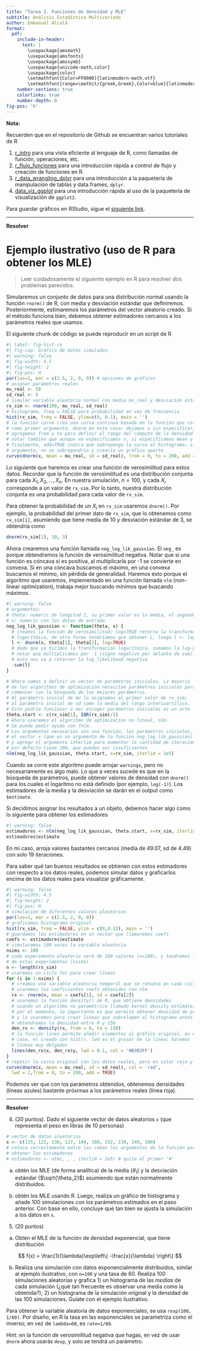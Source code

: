 ```yaml
---
title: "Tarea 2. Funciones de densidad y MLE"
subtitle: Análisis Estadístico Multivariado
author: Emmanuel Alcalá
format:
  pdf: 
    include-in-header: 
      text: |
        \usepackage{amsmath}
        \usepackage{amsfonts}
        \usepackage{amssymb}
        \usepackage{unicode-math,color}
        \usepackage{color}
        \setmathfont[Color=FF0000]{latinmodern-math.otf}
        \setmathfont[range=\mathit/{greek,Greek},Color=blue]{latinmodern-math.otf} % sets greek letters to blue
    number-sections: true
    colorlinks: true
    number-depth: 0
fig-pos: 'h'
---
```


**Nota:**

Recuerden que en el repositorio de Github se encuentran varios tutoriales de R

1. [r_intro](https://github.com/jealcalat/Analisis_multivariado/tree/main/R_tutorials/r_intro.md) para una vista eficiente al lenguaje de R, como llamadas de función, operaciones, etc.
2. [r_flujo_funciones](https://github.com/jealcalat/Analisis_multivariado/tree/main/R_tutorials/r_flujo_funciones.ipynb) para una introducción rápida a control de flujo y creación de funciones en R.
3. [r_data_wrangling_dplyr](https://github.com/jealcalat/Analisis_multivariado/tree/main/R_tutorials/data_wrangling_dplyr.ipynb) para una introducción a la paquetería de manipulación de tablas y data.frames, `dplyr`.
4. [data_viz_ggplot](https://github.com/jealcalat/Analisis_multivariado/tree/main/R_tutorials/data_viz_ggplot.ipynb) para una introducción rápida al uso de la paquetería de visualización de `ggplot2`.

Para guardar gráficos en RStudio, sigue el [siguiente link](https://www.youtube.com/watch?v=pE6-60py62A).

---

**Resolver**

\begin{enumerate}
  \setlength{\itemsep}{0pt}
  \setlength{\parskip}{0pt}
  \setlength{\parsep}{0pt}
  
\item (20 puntos). Sea $X_1, X_2, \dots, X_n$ una muestra aleatoria de la función de densidad de probabilidad dada por

$$
  f(x\mid \theta) = \frac{2x}{\theta}e^{-x^2/\theta},\ \theta > 0, x > 0
$$

a) Encuentre el MLE para $\theta$.

b) Comprobar que es un máximo.

\item (20 puntos). Sea $X_1, X_2, \dots, X_n$ una muestra aleatoria de la función de la distribución

$$
  f(x\mid \theta) = \theta x^{\theta-1},\ 0 < x 1
$$

a) Encuentra el MLE para $\theta$.

b) Demuestra que es un máximo.

\item (20 puntos) Hacer una investigación sobre el MLE de una distribución uniforme y explicar el resultado. Poner un ejemplo.

\end{enumerate}

# Ejemplo ilustrativo (uso de R para obtener los MLE)

>Leer cuidadosamente el siguiente ejemplo en R para resolver dos problemas parecidos.

Simularemos un conjunto de datos para una distribución normal usando la función `rnorm()` de R, con media y desviación estándar que definiremos. Posteriormente, estimaremos los parámetros del vector aleatorio creado. Si el método funciona bien, debemos obtener estimadores cercanos a los parámetros reales que usamos.

El siguiente chunk de código se puede reproducir en un script de R

```r
#| label: fig-hist-rx
#| fig-cap: Gráfico de datos simulados.
#| warning: false
#| fig-width: 4.5
#| fig-height: 2
#| fig-pos: H
par(las=1, mar = c(2.5, 2, 0, 0)) # opciones de gráficos
# asignar parámetros reales
mu_real <- 50
sd_real <- 5
# simular variable aleatoria normal con media mu_real y desviación estándar sd_real
rx_sim <- rnorm(100, mu_real, sd_real)
# histograma, freq = FALSE para probabilidad en vez de frecuencia
hist(rx_sim, freq = FALSE, ylim=c(0, 0.1), main = '')
# la función curve crea una curva continua basada en la función que coloquemos
# como primer argumento, dnorm en este caso; dejamos x sin especificar, pero 
# agregamos from y to para definir el rango del cómputo de la densidad en x;
# notar también que aunque no especificamos x, sí especificamos mean y sd
# finalmente, add=TRUE indica que sobreponga la curva al histograma; sin este
# argumento, no se sobrepondría y crearía un gráfico aparte 
curve(dnorm(x, mean = mu_real, sd = sd_real), from = 0, to = 200, add = TRUE)
```

Lo siguiente que haremos es crear una función de verosimilitud para estos datos. Recordar que la función de verosimilitud es una distribución conjunta para cada $X_1, X_2, \dots, X_n$. En nuestra simulación, $n=100$, y cada $X_i$ corresponde a un valor de `rx_sim`. Por lo tanto, nuestra distribución conjunta es una probabilidad para cada valor de `rx_sim`. 

Para obtener la probabilidad de un $X_i$ en `rx_sim` usaremos `dnorm()`. Por ejemplo, la probabilidad del primer dato de `rx_sim`, que lo obtenemos como `rx_sim[1]`, asumiendo que tiene media de 10 y desviación estándar de 3, se obtendría como

```r
dnorm(rx_sim[1], 10, 3)
```

Ahora crearemos una función llamada `neg_log_lik_gaussian`. El `neg_` es porque obtendremos la función de verosimilitud negativa. Notar que si una función es cóncava si es positiva, al multiplicarla por -1 se convierte en convexa. Si en una cóncava buscamos el máximo, en una convexa buscamos el mínimo, sin pérdida de generalidad. Haremos esto porque el algoritmo que usaremos, implementado en una función llamada `nlm` (non-linear optimization), trabaja mejor buscando mínimos que buscando máximos.

```r
#| warning: false
# argumentos:
# theta: numeric de longitud 2, su primer valor es la media, el segundo la sd
# x: numeric con los datos de entrada
neg_log_lik_gaussian <- function(theta, x) {
  # creamos la función de verosimilitud; log=TRUE retorna la transformación
  # logarítmica, de otra forma tendríamos que obtener L, luego l <- log(L)
  l <- dnorm(x, theta[1], theta[2], log=TRUE)
  # dado que ya hicimos la transformación logarítmica, sumamos la log-prob
  # notar que multiplicamos por -1 (signo negativo por delante de sum())
  # esto nos va a retornar la log_likelihood negativa
  -sum(l)
}

# Ahora vamos a definir un vector de parámetros iniciales. La mayoría
# de los algoritmos de optimización necesitan parámetros iniciales para
# comenzar con la búsqueda de los mejores parámetros. 
# Al parámetro inicial de mu lo asignamos al primer valor de rx_sim;
# al parámetro inicial de sd como la media del rango intercuartílico.
# Esto podría funcionar o no; escoger parámetros iniciales es un arte
theta.start <- c(rx_sim[1], IQR(rx_sim)/2)
# Ahora usaremos el algoritmo de optimización no lineal, nlm.
# Se puede pedir ayuda con ?nlm.
# Los argumentos necesarios son una función, los parámetros iniciales,
# el vector x (que es un argumento de la función neg_log_lik_gaussian)
# y agrego el argumento interlim para aumentar la cantidad de iteraciones
# por defecto tiene 100, que pueden ser insuficientes
nlm(neg_log_lik_gaussian, theta.start, x=rx_sim, iterlim = 1e5)
```

Cuando se corre este algoritmo puede arrojar `warnings`, pero no necesariamente es algo malo. Lo que a veces sucede es que en la búsqueda de parámetros, puede obtener valores de densidad con `dnorm()` para los cuales el logaritmo no está definido (por ejemplo, `log(-1)`). Los estimadores de la media y la desviación se darán en el output como `$estimate`. 

Si decidimos asignar los resultados a un objeto, debemos hacer algo como lo siguiente para obtener los estimadores

```r
#| warning: false
estimadores <- nlm(neg_log_lik_gaussian, theta.start, x=rx_sim, iterlim = 1e5)
estimadores$estimate
```

En mi caso, arroja valores bastantes cercanos (media de 49.07, sd de 4.49) con solo 19 iteraciones.

Para saber qué tan buenos resultados se obtienen con estos estimadores con respecto a los datos reales, podemos simular datos y graficarlos encima de los datos reales para visualizar gráficamente.

```r
#| warning: false
#| fig-width: 4.5
#| fig-height: 2
#| fig-pos: H
# simulación de diferentes valores aleatorios
par(las=1, mar = c(2.5, 2, 0, 0)) 
# graficamos histograma original
hist(rx_sim, freq = FALSE, ylim = c(0,0.12), main = '')
# guardamos los estimadores en un vector que llamaremos coefs
coefs <- estimadores$estimate
# simularemos 100 veces la variable aleatoria
nsims <- 100
# cada experimento aleatorio será de 100 valores (n=100), y tendremos 100
# de estos experimentos (nsims)
n <- length(rx_sim)
# usaremos un ciclo for para crear líneas 
for (i in 1:nsims) {
  # creamos una variable aleatoria temporal que se renueva en cada ciclo;
  # usaremos los coeficientes coefs obtenidos con nlm
  rx <- rnorm(n, mean = coefs[1], sd = coefs[2])
  # usaremos la función density() de R, que obtiene densidades
  # usando un algoritmo no paramétrico llamado kernel density estimate;
  # por el momento, lo importante es que permite obtener densidad de probabilidad
  # y la usaremos para crear líneas que sobrelapen al histograma antes creado
  # obtendremos la densidad entre 0 y 150
  den_rx <- density(rx, from = 0, to = 150)
  # la función lines permite añadir elementos al gráfico original, en este
  # caso, el creado con hist(). lwd es el grosor de la línea; haremos 
  # líneas muy delgadas
  lines(den_rx$x, den_rx$y, lwd = 0.1, col = '#B3B3FF')
}
# repetir la curva original con los datos reales, pero en color rojo y gruesa
curve(dnorm(x, mean = mu_real, sd = sd_real), col = 'red',
  lwd = 2,from = 0, to = 200, add = TRUE)
```

Podemos ver que con los parámetros obtenidos, obtenemos densidades (líneas azules) bastante próximas a los parámetros reales (línea roja).

---

**Resolver**

4. (20 puntos). Dado el siguiente vector de datos aleatorios `x` (que representa el peso en libras de 10 personas)

```r
# vector de datos aleatorios
x <- c(115, 122, 130, 127, 149, 160, 152, 138, 149, 180)
# coloca correctamente entre las comas los argumentos de la función para
# obtener los estimadores
# estimadores <- nlm(, , , iterlim = 1e5) # quita el primer '#'
```


a) obtén los MLE (de forma analítica) de la media ($\theta_1$) y la desviación estándar ($\sqrt{\theta_2}$) asumiendo que están normalmente distribuidos.

b) obtén los MLE usando R. Luego, realiza un gráfico de histograma y añade 100 simulaciones con los parámetros estimados en el paso anterior. Con base en ello, concluye qué tan bien se ajusta la simulación a los datos en `x`.

5. (20 puntos)

a) Obtén el MLE de la función de densidad exponencial, que tiene distribución 

$$
  f(x) = \frac{1}{\lambda}\exp\left\{ -\frac{x}{\lambda} \right\}
$$

b) Realiza una simulación con datos exponencialmente distribuidos, similar al ejemplo ilustrativo, con `n=100` y una tasa de 60. Realiza 100 simulaciones aleatorias y grafica 1) un histograma de las *medias* de cada simulación (¿qué tan frecuente es observar una media como la obtenida?); 2) un histograma de la simulación original y la densidad de las 100 simulaciones. Guíate con el ejemplo ilustrativo. 

Para obtener la variable aleatoria de datos exponenciales, se usa `rexp(100, 1/60)`. Por diseño, en R la tasa en las exponenciales se parametriza como el inverso; en vez de `lambda=60`, es `rate=1/60`.

Hint: en la función de verosimilitud negativa que hagas, en vez de usar `dnorm` ahora usarás `dexp`, y solo se tendrá un parámetro. 